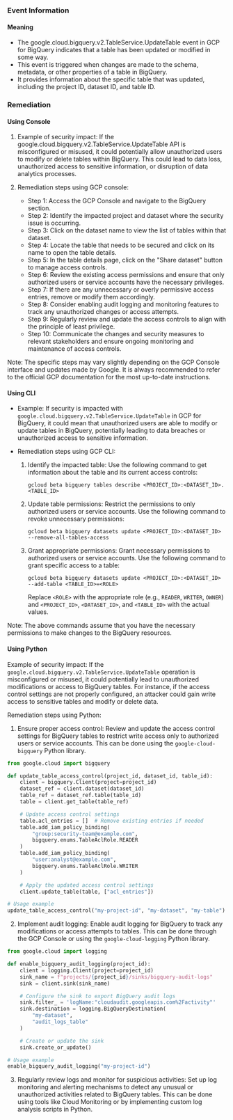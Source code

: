 
### Event Information

#### Meaning

- The google.cloud.bigquery.v2.TableService.UpdateTable event in GCP for BigQuery indicates that a table has been updated or modified in some way.
- This event is triggered when changes are made to the schema, metadata, or other properties of a table in BigQuery.
- It provides information about the specific table that was updated, including the project ID, dataset ID, and table ID.

### Remediation

#### Using Console

1. Example of security impact: If the google.cloud.bigquery.v2.TableService.UpdateTable API is misconfigured or misused, it could potentially allow unauthorized users to modify or delete tables within BigQuery. This could lead to data loss, unauthorized access to sensitive information, or disruption of data analytics processes.

2. Remediation steps using GCP console:
   - Step 1: Access the GCP Console and navigate to the BigQuery section.
   - Step 2: Identify the impacted project and dataset where the security issue is occurring.
   - Step 3: Click on the dataset name to view the list of tables within that dataset.
   - Step 4: Locate the table that needs to be secured and click on its name to open the table details.
   - Step 5: In the table details page, click on the "Share dataset" button to manage access controls.
   - Step 6: Review the existing access permissions and ensure that only authorized users or service accounts have the necessary privileges.
   - Step 7: If there are any unnecessary or overly permissive access entries, remove or modify them accordingly.
   - Step 8: Consider enabling audit logging and monitoring features to track any unauthorized changes or access attempts.
   - Step 9: Regularly review and update the access controls to align with the principle of least privilege.
   - Step 10: Communicate the changes and security measures to relevant stakeholders and ensure ongoing monitoring and maintenance of access controls.

Note: The specific steps may vary slightly depending on the GCP Console interface and updates made by Google. It is always recommended to refer to the official GCP documentation for the most up-to-date instructions.

#### Using CLI

- Example: If security is impacted with `google.cloud.bigquery.v2.TableService.UpdateTable` in GCP for BigQuery, it could mean that unauthorized users are able to modify or update tables in BigQuery, potentially leading to data breaches or unauthorized access to sensitive information.

- Remediation steps using GCP CLI:
  1. Identify the impacted table: Use the following command to get information about the table and its current access controls:
     ```
     gcloud beta bigquery tables describe <PROJECT_ID>:<DATASET_ID>.<TABLE_ID>
     ```

  2. Update table permissions: Restrict the permissions to only authorized users or service accounts. Use the following command to revoke unnecessary permissions:
     ```
     gcloud beta bigquery datasets update <PROJECT_ID>:<DATASET_ID> --remove-all-tables-access
     ```

  3. Grant appropriate permissions: Grant necessary permissions to authorized users or service accounts. Use the following command to grant specific access to a table:
     ```
     gcloud beta bigquery datasets update <PROJECT_ID>:<DATASET_ID> --add-table <TABLE_ID>=<ROLE>
     ```
     Replace `<ROLE>` with the appropriate role (e.g., `READER`, `WRITER`, `OWNER`) and `<PROJECT_ID>`, `<DATASET_ID>`, and `<TABLE_ID>` with the actual values.

Note: The above commands assume that you have the necessary permissions to make changes to the BigQuery resources.

#### Using Python

Example of security impact: If the `google.cloud.bigquery.v2.TableService.UpdateTable` operation is misconfigured or misused, it could potentially lead to unauthorized modifications or access to BigQuery tables. For instance, if the access control settings are not properly configured, an attacker could gain write access to sensitive tables and modify or delete data.

Remediation steps using Python:

1. Ensure proper access control: Review and update the access control settings for BigQuery tables to restrict write access only to authorized users or service accounts. This can be done using the `google-cloud-bigquery` Python library.

```python
from google.cloud import bigquery

def update_table_access_control(project_id, dataset_id, table_id):
    client = bigquery.Client(project=project_id)
    dataset_ref = client.dataset(dataset_id)
    table_ref = dataset_ref.table(table_id)
    table = client.get_table(table_ref)

    # Update access control settings
    table.acl_entries = []  # Remove existing entries if needed
    table.add_iam_policy_binding(
        "group:security-team@example.com",
        bigquery.enums.TableAclRole.READER
    )
    table.add_iam_policy_binding(
        "user:analyst@example.com",
        bigquery.enums.TableAclRole.WRITER
    )

    # Apply the updated access control settings
    client.update_table(table, ["acl_entries"])

# Usage example
update_table_access_control("my-project-id", "my-dataset", "my-table")
```

2. Implement audit logging: Enable audit logging for BigQuery to track any modifications or access attempts to tables. This can be done through the GCP Console or using the `google-cloud-logging` Python library.

```python
from google.cloud import logging

def enable_bigquery_audit_logging(project_id):
    client = logging.Client(project=project_id)
    sink_name = f"projects/{project_id}/sinks/bigquery-audit-logs"
    sink = client.sink(sink_name)

    # Configure the sink to export BigQuery audit logs
    sink.filter_ = 'logName:"cloudaudit.googleapis.com%2Factivity"'
    sink.destination = logging.BigQueryDestination(
        "my-dataset",
        "audit_logs_table"
    )

    # Create or update the sink
    sink.create_or_update()

# Usage example
enable_bigquery_audit_logging("my-project-id")
```

3. Regularly review logs and monitor for suspicious activities: Set up log monitoring and alerting mechanisms to detect any unusual or unauthorized activities related to BigQuery tables. This can be done using tools like Cloud Monitoring or by implementing custom log analysis scripts in Python.

